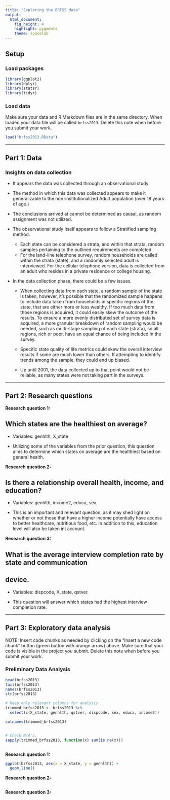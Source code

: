 ```yaml
---
title: "Exploring the BRFSS data"
output: 
  html_document: 
    fig_height: 4
    highlight: pygments
    theme: spacelab
---
```


## Setup

### Load packages

```r
library(ggplot2)
library(dplyr)
library(statsr)
library(tidyr)
```

### Load data

Make sure your data and R Markdown files are in the same directory. When loaded
your data file will be called `brfss2013`. Delete this note when before you submit 
your work. 

```r
load("brfss2013.RData")
```

* * *

## Part 1: Data

### Insights on data collection
- It appears the data was collected through an observational study.

- The method in which this data was collected appears to make it generalizable
to the non-institutionalized Adult population (over 18 years of age.)

- The conclusions arrived at cannot be determined as causal, as random assignment
  was not utilized.
  
- The observational study itself appears to follow a Stratified sampling method.
  - Each state can be considered a strata, and within that strata, random samples
  pertaining to the outlined requirements are completed. 
  - For the land-line telephone survey, random households are called within the 
  strata (state), and a randomly selected adult is interviewed. For the cellular 
  telephone version, data is collected from an adult who resides in a private 
  residence or college housing.
  
- In the data collection phase, there could be a few issues.
  - When collecting data from each state, a random sample of the state is taken,
  however, it's possible that the randomized sample happens to include data taken
  from households in specific regions of the state, that are either more or less
  wealthy. If too much data from those regions is acquired, it could easily skew 
  the outcome of the results. To ensure a more evenly distributed set of survey
  data is acquired, a more granular breakdown of random sampling would be needed,
  such as multi-stage sampling of each state (strata), so all regions, rich or poor,
  have an equal chance of being included in the survey.

  - Specific state quality of life metrics could skew the overall interview results
  if some are much lower than others. If attempting to identify trends among the
  sample, they could end up biased.
  - Up until 2001, the data collected up to that point would not be reliable, as
  many states were not taking part in the surveys.

* * *

## Part 2: Research questions

**Research question 1:**

## Which states are the healthiest on average?
- Variables: genhlth, X_state

- Utilizing some of the variables from the prior question, this question aims
to determine which states on average are the healthiest based on general health.

**Research question 2:**

## Is there a relationship overall health, income, and education?
- Variables: genhlth, income2, educa, sex.

- This is an important and relevant question, as it may shed light on whether or
not those that have a higher income potentially have access to better healthcare,
nutritious food, etc. In addition to this, education level will also be taken
int account.

**Research question 3:**

## What is the average interview completion rate by state and communication
## device.
- Variables: dispcode, X_state, qstver.

- This question will answer which states had the highest interview completion 
rate.

* * *

## Part 3: Exploratory data analysis

NOTE: Insert code chunks as needed by clicking on the "Insert a new code chunk" 
button (green button with orange arrow) above. Make sure that your code is visible
in the project you submit. Delete this note when before you submit your work.

### Preliminary Data Analysis
```r
head(brfss2013)
tail(brfss2013)
names(brfss2013)
str(brfss2013)
```
```r
# Keep only relevant columns for analysis
trimmed_brfss2013 <- brfss2013 %>%
  select(c(X_state, genhlth, qstver, dispcode, sex, educa, income2))

colnames(trimmed_brfss2013)


# Check N/A's.
sapply(trimmed_brfss2013, function(x) sum(is.na(x)))



```


**Research question 1:**

```r
ggplot(brfss2013, aes(x = X_state, y = genhlth)) +
  geom_line()
```



**Research question 2:**

```r

```



**Research question 3:**

```r

```

